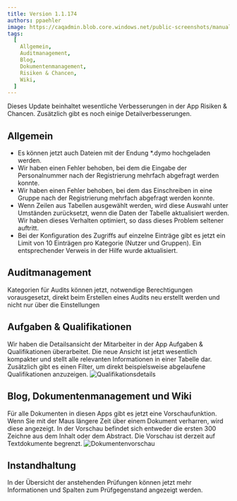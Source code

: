 ---
title: Version 1.1.174
authors: ppaehler
image: https://caqadmin.blob.core.windows.net/public-screenshots/manual-screenshots/Screenshot2022-06-29_connectionModal.png
tags:
  [
    Allgemein,
    Auditmanagement,
    Blog,
    Dokumentenmanagement,
    Risiken & Chancen,
    Wiki,
  ]
---

Dieses Update beinhaltet wesentliche Verbesserungen in der App Risiken & Chancen.
Zusätzlich gibt es noch einige Detailverbesserungen.

<!--truncate-->

## Allgemein

- Es können jetzt auch Dateien mit der Endung \*.dymo hochgeladen werden.
- Wir haben einen Fehler behoben, bei dem die Eingabe der Personalnummer nach der Registrierung mehrfach abgefragt werden konnte.
- Wir haben einen Fehler behoben, bei dem das Einschreiben in eine Gruppe nach der Registrierung mehrfach abgefragt werden konnte.
- Wenn Zeilen aus Tabellen ausgewählt werden, wird diese Auswahl unter Umständen zurücksetzt, wenn die Daten der Tabelle aktualisiert werden.
  Wir haben dieses Verhalten optimiert, so dass dieses Problem seltener auftritt.
- Bei der Konfiguration des Zugriffs auf einzelne Einträge gibt es jetzt ein Limit von 10 Einträgen pro Kategorie (Nutzer und Gruppen).
  Ein entsprechender Verweis in der Hilfe wurde aktualisiert.

## Auditmanagement

Kategorien für Audits können jetzt, notwendige Berechtigungen vorausgesetzt, direkt beim Erstellen eines Audits neu erstellt werden und nicht nur über die Einstellungen

## Aufgaben & Qualifikationen

Wir haben die Detailsansicht der Mitarbeiter in der App Aufgaben & Qualifikationen überarbeitet.
Die neue Ansicht ist jetzt wesentlich kompakter und stellt alle relevanten Informationen in einer Tabelle dar.
Zusätzlich gibt es einen Filter, um direkt beispielsweise abgelaufene Qualifikationen anzuzeigen.
![Qualifikationsdetails](https://caqadmin.blob.core.windows.net/public-screenshots/manual-screenshots/Screenshot2022-07-13_tenantQualifikationDetails.png)

## Blog, Dokumentenmanagement und Wiki

Für alle Dokumenten in diesen Apps gibt es jetzt eine Vorschaufunktion. Wenn Sie mit der Maus längere Zeit über einem Dokument verharren, wird diese angezeigt.
In der Vorschau befindet sich entweder die ersten 300 Zeichne aus dem Inhalt oder dem Abstract. Die Vorschau ist derzeit auf Textdokumente begrenzt.
![Dokumentenvorschau](https://caqadmin.blob.core.windows.net/public-screenshots/manual-screenshots/Screenshot2022-07-22_articleHover.png)

## Instandhaltung

In der Übersicht der anstehenden Prüfungen können jetzt mehr Informationen und Spalten zum Prüfgegenstand angezeigt werden.
